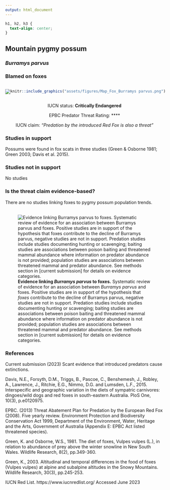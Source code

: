 ```yaml
---
output: html_document
---
```

```css
h1, h2, h3 {
  text-align: center;
}
```

## **Mountain pygmy possum**
### *Burramys parvus*
### Blamed on foxes

:::: {style="display: flex;"}

[![](assets/photos/Burramys parvus.png)](https://www.inaturalist.org/photos/109581343?size=original)

::: {}

:::

::: {}
  ```r
  knitr::include_graphics("assets/figures/Map_Fox_Burramys parvus.png")
  ```
:::

::::
<center>
IUCN status: **Critically Endangered**

EPBC Predator Threat Rating: ****

IUCN claim: *"Predation by the introduced Red Fox is also a threat"*

</center>

### Studies in support

Possums were found in fox scats in three studies (Green & Osborne 1981; Green 2003; Davis et al. 2015).

### Studies not in support

No studies

### Is the threat claim evidence-based?

There are no studies linking foxes to pygmy possum population trends.
<br>
<br>

![**Evidence linking *Burramys parvus* to foxes.** Systematic review of evidence for an association between *Burramys parvus* and foxes. Positive studies are in support of the hypothesis that *foxes* contribute to the decline of Burramys parvus, negative studies are not in support. Predation studies include studies documenting hunting or scavenging; baiting studies are associations between poison baiting and threatened mammal abundance where information on predator abundance is not provided; population studies are associations between threatened mammal and predator abundance. See methods section in [current submission] for details on evidence categories.](assets/figures/Main_Evidence_Fox_Burramys parvus.png)

### References

Current submission (2023) Scant evidence that introduced predators cause extinctions.

Davis, N.E., Forsyth, D.M., Triggs, B., Pascoe, C., Benshemesh, J., Robley, A., Lawrence, J., Ritchie, E.G., Nimmo, D.G. and Lumsden, L.F., 2015. Interspecific and geographic variation in the diets of sympatric carnivores: dingoes/wild dogs and red foxes in south-eastern Australia. PloS One, 10(3), p.e0120975.

EPBC. (2013) Threat Abatement Plan for Predation by the European Red Fox (2008). Five yearly review. Environment Protection and Biodiversity Conservation Act 1999, Department of the Environment, Water, Heritage and the Arts, Government of Australia (Appendix E: EPBC Act listed threatened species).

Green, K. and Osborne, W.S., 1981. The diet of foxes, Vulpes vulpes (L.), in relation to abundance of prey above the winter snowline in New South Wales. Wildlife Research, 8(2), pp.349-360.

Green, K., 2003. Altitudinal and temporal differences in the food of foxes (Vulpes vulpes) at alpine and subalpine altitudes in the Snowy Mountains. Wildlife Research, 30(3), pp.245-253.

IUCN Red List. https://www.iucnredlist.org/ Accessed June 2023

